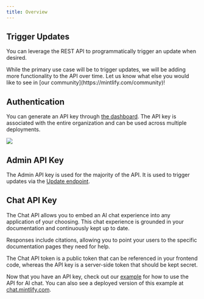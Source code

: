 ```yaml
---
title: Overview
---
```


## Trigger Updates

You can leverage the REST API to programmatically trigger an update when desired.

<Info>
  While the primary use case will be to trigger updates, we will be adding more functionality to the API over time. Let us know what else you would like to see in
  [our community](https://mintlify.com/community)!
</Info>

## Authentication

You can generate an API key through
[the dashboard](https://dashboard.mintlify.com/settings/organization/api-keys). The API key is
associated with the entire organization and can be used across multiple deployments.

<Frame>
  <img src="/images/external-api-key.png" />
</Frame>

## Admin API Key

The Admin API key is used for the majority of the API. It is used to trigger updates via the [Update endpoint](/advanced/rest-api/update/trigger).

## Chat API Key

The Chat API allows you to embed an AI chat experience into any application of your choosing. This chat experience is grounded in your documentation and continuously kept up to date.

Responses include citations, allowing you to point your users to the specific documentation pages they need for help.

<Note>
  The Chat API token is a public token that can be referenced in your
  frontend code, whereas the API key is a server-side token that should be kept
  secret.
</Note>

Now that you have an API key, check out our [example](https://github.com/mintlify/discovery-api-example) for how to use
the API for AI chat. You can also see a deployed version of this example at [chat.mintlify.com](https://chat.mintlify.com).